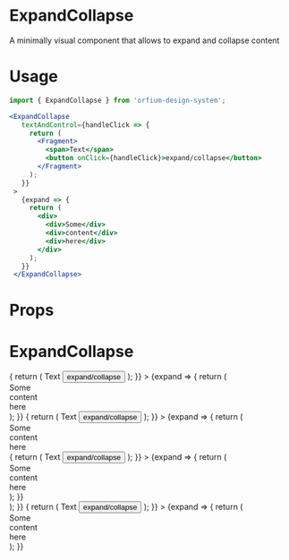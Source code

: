 
<Meta title="Design System|ExpandCollapse" component={ExpandCollapse} />

# ExpandCollapse

A minimally visual component that allows to expand and collapse content

# Usage

```jsx
import { ExpandCollapse } from 'orfium-design-system';

<ExpandCollapse
   textAndControl={handleClick => {
     return (
       <Fragment>
         <span>Text</span>
         <button onClick={handleClick}>expand/collapse</button>
       </Fragment>
     );
   }}
 >
   {expand => {
     return (
       <div>
         <div>Some</div>
         <div>content</div>
         <div>here</div>
       </div>
     );
   }}
 </ExpandCollapse>
```

# Props

<Props of={ExpandCollapse} />

# ExpandCollapse

<Preview>
  <Story name="ExpandCollapse">
    <div>
     <ExpandCollapse
           textAndControl={handleClick => {
             return (
               <Fragment>
                 <span>Text</span>
                 <button onClick={handleClick}>expand/collapse</button>
               </Fragment>
             );
           }}
         >
           {expand => {
             return (
               <div>
                 <div>Some</div>
                 <div>content</div>
                 <div>here</div>
               </div>
             );
           }}
         </ExpandCollapse>
         <ExpandCollapse
                    textAndControl={handleClick => {
                      return (
                        <Fragment>
                          <span>Text</span>
                          <button onClick={handleClick}>expand/collapse</button>
                        </Fragment>
                      );
                    }}
                  >
                    {expand => {
                      return (
                        <div>
                          <div>Some</div>
                          <div>content</div>
                          <div>here</div>
                          <ExpandCollapse
                                     textAndControl={handleClick => {
                                       return (
                                         <Fragment>
                                           <span>Text</span>
                                           <button onClick={handleClick}>expand/collapse</button>
                                         </Fragment>
                                       );
                                     }}
                                   >
                                     {expand => {
                                       return (
                                         <div>
                                           <div>Some</div>
                                           <div>content</div>
                                           <div>here</div>
                                         </div>
                                       );
                                     }}
                                   </ExpandCollapse>
                        </div>
                      );
                    }}
                  </ExpandCollapse>
                  <ExpandCollapse
                                                       textAndControl={handleClick => {
                                                         return (
                                                           <Fragment>
                                                             <span>Text</span>
                                                             <button onClick={handleClick}>expand/collapse</button>
                                                           </Fragment>
                                                         );
                                                       }}
                                                     >
                                                       {expand => {
                                                         return (
                                                           <div>
                                                             <div>Some</div>
                                                             <div>content</div>
                                                             <div>here</div>
                                                           </div>
                                                         );
                                                       }}
                                                     </ExpandCollapse>
    </div>
  </Story>
</Preview>
